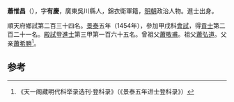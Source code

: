 '''蕭惟昌'''（{{bd|1418年||？}}），字'''有慶'''，廣東吳川縣人，錦衣衛軍籍，[[明朝|明朝]]政治人物。進士出身。

順天府鄉試第二百三十四名。[[景泰|景泰]]五年（1454年），參加甲戌科[[會試|會試]]，得[[貢士|貢士]]第二百二十一名。[[殿試|殿試]]登[[進士|進士]]第三甲第一百六十五名。曾祖父[[蕭敬甫|蕭敬甫]]。祖父[[蕭弘道|蕭弘道]]。父亲[[蕭希勝|蕭希勝]]<ref>《天一阁藏明代科举录选刊·登科录》（《景泰五年进士登科录》）</ref>。

==参考==
{{reflist}}
{{明朝人物小作品}}
{{景泰五年甲戌科殿試金榜}}